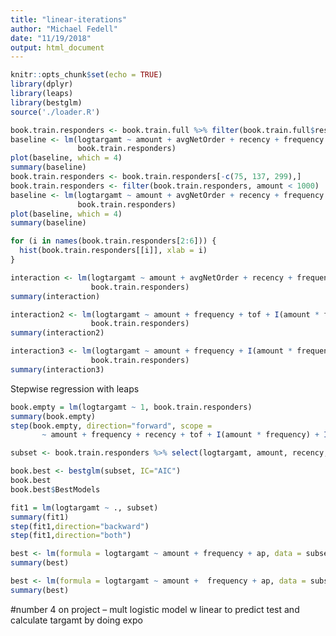 ```yaml
---
title: "linear-iterations"
author: "Michael Fedell"
date: "11/19/2018"
output: html_document
---
```


```r
knitr::opts_chunk$set(echo = TRUE)
library(dplyr)
library(leaps)
library(bestglm)
source('./loader.R')
```


```r
book.train.responders <- book.train.full %>% filter(book.train.full$respond == 1)
baseline <- lm(logtargamt ~ amount + avgNetOrder + recency + frequency + tof,
               book.train.responders)
plot(baseline, which = 4)
summary(baseline)
book.train.responders <- book.train.responders[-c(75, 137, 299),]
book.train.responders <- filter(book.train.responders, amount < 1000)
baseline <- lm(logtargamt ~ amount + avgNetOrder + recency + frequency + tof,
               book.train.responders)
plot(baseline, which = 4)
summary(baseline)
```

```r
for (i in names(book.train.responders[2:6])) {
  hist(book.train.responders[[i]], xlab = i)
}
```

```r
interaction <- lm(logtargamt ~ amount + avgNetOrder + recency + frequency + tof + I(amount * frequency) + I(recency * frequency),
                  book.train.responders)
summary(interaction)
```

```r
interaction2 <- lm(logtargamt ~ amount + frequency + tof + I(amount * frequency) + I(frequency / tof) + I(amount / tof),
                  book.train.responders)
summary(interaction2)
```


```r
interaction3 <- lm(logtargamt ~ amount + frequency + I(amount * frequency) + I(amount / tof),
                  book.train.responders)
summary(interaction3)
```

Stepwise regression with leaps
```r
book.empty = lm(logtargamt ~ 1, book.train.responders)
summary(book.empty)
step(book.empty, direction="forward", scope = 
       ~ amount + frequency + recency + tof + I(amount * frequency) + I(amount / tof))
```

```r
subset <- book.train.responders %>% select(logtargamt, amount, recency, frequency, tof) %>% mutate(af = amount * frequency, ap = amount / tof)

book.best <- bestglm(subset, IC="AIC")
book.best
book.best$BestModels

fit1 = lm(logtargamt ~ ., subset)
summary(fit1)
step(fit1,direction="backward")
step(fit1,direction="both")
```

```r
best <- lm(formula = logtargamt ~ amount + frequency + ap, data = subset)
summary(best)
```

```r
best <- lm(formula = logtargamt ~ amount +  frequency + ap, data = subset)
summary(best)
```



#number 4 on project -- mult logistic model w linear to predict test and calculate targamt by doing expo

